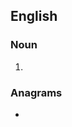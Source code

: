 ==English==

===Noun===
{{head|en|noun plural form}}

# {{plural of|educator|lang=en}}

===Anagrams===
* {{anagrams|en|aeroducts|croustade|surcoated}}